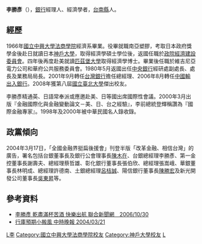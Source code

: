{{no footnotes|time=2019-02-20T07:40:36+00:00}}
{{Infobox_officeholder
| name = 李勝彥
| image name =
| width =
| now = 銀行經理人
| period =
| Sex =男 
| party =－
| Native place =[[台灣|台灣]][[台南縣|台南縣]]
| place of birth =
| date of birth = {{Birth date and age|1944|6|6}}
| educate =
*[[國立中興大學法商學院|國立中興大學法商學院]]經濟學系畢業<br><span style="color: blue;">(1966年)</span>
*日本[[神戶大學|神戶大學]]經濟學碩士<br><span style="color: blue;">(1972年)</span>
*美國[[匹茲堡大學|匹茲堡大學]]經濟學博士<br><span style="color: blue;">(1983年)</span>
| past =
*東方倍盈股份有限公司資深顧問 (2020-今)
*中國輸出入銀行理事主席 (2007-2010)
*[[中國輸出入銀行|中國輸出入銀行]]總經理 (2006-2007)
*[[台灣銀行|台灣銀行]]總經理 (2001-2006)
*[[中央銀行|中央銀行]]業務局局長 (1996-2001)
*中央銀行經研處處長 (1994-1996)
*行政院[[經濟建設委員會|經濟建設委員會]]綜合計劃處專員
*南亞塑膠工業股份有限公司營業處處員
國外：
*日本大阪國際大學政經學部教授
*美國維吉尼亞電力公司經濟專家
*美國華府公共服務委員會資深經濟專家
*美國馬利蘭大學助理研究員
}}

'''李勝彥'''（{{bd|1944年|6月6日|CatIdx=L李}}），[[銀行|銀行]]經理人、經濟學者，[[台南縣|台南縣]]人。

==經歷==
1966年[[國立中興大學法商學院|國立中興大學法商學院]]經濟系畢業。役畢就職南亞塑膠，考取日本政府獎學金後赴日就讀日本[[神戶大學|神戶大學]]，取得經濟學碩士學位後，返國任職於[[政院經濟建設委員會|政院經濟建設委員會]]。四年後再度赴美就讀[[匹茲堡大學|匹茲堡大學]]取得經濟學博士。畢業後任職於維吉尼亞電力公司和華府公共服務委員會。1980年5月返國出任[[中央銀行|中央銀行]]經研處副處長、處長及業務局局長。2001年9月轉任[[台灣銀行|台灣銀行]]擔任總經理、2006年8月轉任[[中國輸出入銀行|中國輸出入銀行]]。2008年獲第八屆[[國立臺北大學|國立臺北大學]]傑出校友。

李勝彥精通英、日語常奉派或應邀赴美、日等國出席國際性會議。2000年3月出版『金融國際化與金融變動論文－美、日、台之經驗』，李前總統登輝稱讚為『國際金融專家』。1998年及2000年被中華民國名人錄收錄。

==政黨傾向==
2004年3月17日，「全國金融界挺扁後援會」刊登半版「改革金融、相信台灣」的廣告，署名包括台銀董事長及銀行公會理事長[[陳木在|陳木在]]、台銀總經理李勝彥、第一金控董事長謝壽夫、總經理蔡哲雄、彰化銀行董事長張伯欣、總經理張嵩峨、華銀董事長林明成、總經理許德南、土銀總經理[[呂桔誠|呂桔誠]]、陽信銀行董事長[[陳勝宏|陳勝宏]]及新光開發公司董事長[[吳東昇|吳東昇]]等。

==參考資料==
*[http://pro.udnjob.com/mag2/fn/storypage.jsp?f_ART_ID=28529 李勝彥 乾盡滿杯苦酒 快樂出航 聯合新聞網　2006/10/30]
*[http://forums.chinatimes.com/report/2004president/Ministry/htm/93032160.htm 行庫預期小搬風 中時晚報 2004/03/21]

[[Category:台南市人|L李]]
[[Category:國立中興大學法商學院校友|Category:國立中興大學法商學院校友]]
[[Category:神戶大學校友|Category:神戶大學校友]]
[[Category:匹茲堡大學校友|L]]
